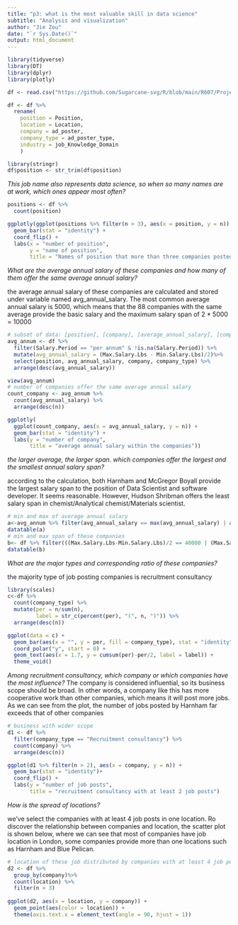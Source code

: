 ```yaml
---
title: "p3: what is the most valuable skill in data science"
subtitle: "Analysis and visualization"
author: "Jie Zou"
date: "`r Sys.Date()`"
output: html_document
---
```


```r
library(tidyverse)
library(DT)
library(dplyr)
library(plotly)
```

```r
df <- read.csv("https://github.com/Sugarcane-svg/R/blob/main/R607/Projects/p3/Project3_Progress_210325.csv")

df <- df %>%
  rename(
    position = Position,
    location = Location,
    company = ad_poster,
    company_type = ad_poster_type,
    industry = job_Knowledge_Domain
    )

library(stringr)
df$position <- str_trim(df$position)
```

*This job name also represents data science, so when so many names are at work, which ones appear most often?*
```r
positions <- df %>% 
  count(position)

ggplotly(ggplot(positions %>% filter(n > 3), aes(x = position, y = n)) +
  geom_bar(stat = "identity") + 
  coord_flip() +
  labs(x = "number of position",
       y = "name of position",
       title = "Names of position that more than three companies posted "))
```
*What are the average annual salary of these companies and how many of them offer the same average annual salary?*

the average annual salary of these companies are calculated and stored under variable named avg_annual_salary. The most common average annual salary is 5000, which means that the 88 companies with the same average provide the basic salary and the maximum salary span of 2 * 5000 = 10000
```r
# subset of data: [position], [company], [average_annual_salary], [company_type]
avg_annum <- df %>%
  filter(Salary.Period == "per annum" & !is.na(Salary.Period)) %>%
  mutate(avg_annual_salary = (Max.Salary.Lbs - Min.Salary.Lbs)/2)%>%
  select(position, avg_annual_salary, company, company_type) %>%
  arrange(desc(avg_annual_salary))

view(avg_annum)
# number of companies offer the same average annual salary
count_company <- avg_annum %>% 
  count(avg_annual_salary) %>% 
  arrange(desc(n))

ggplotly(
  ggplot(count_company, aes(x = avg_annual_salary, y = n)) + 
  geom_bar(stat = "identity") +
  labs(y = "number of company",
       title = "average annual salary within the companies")) 
```

*the larger average, the larger span. which companies offer the largest and the smallest annual salary span?*

according to the calculation, both Harnham and McGregor Boyall provide the largest salary span to the position of Data Scientist and software developer. It seems reasonable. However, Hudson Shribman offers the least salary span in chemist/Analytical chemist/Materials scientist.
```r
# min and max of average annual salary
a<-avg_annum %>% filter(avg_annual_salary == max(avg_annual_salary) | avg_annual_salary == min(avg_annual_salary))
datatable(a)
# min and max span of these companies
b<- df %>% filter(((Max.Salary.Lbs-Min.Salary.Lbs)/2 == 40000 | (Max.Salary.Lbs-Min.Salary.Lbs)/2 == 500) & Salary.Period == "per annum") %>% select(-c(Posted, location, Contract,industry, X, Salary.Period))
datatable(b)
```

*What are the major types and corresponding ratio of these companies?*

the majority type of job posting companies is recruitment consultancy
```r
library(scales)
c<-df %>% 
  count(company_type) %>%
  mutate(per = n/sum(n), 
         label = str_c(percent(per), "(", n, ")")) %>%
  arrange(desc(n))

ggplot(data = c) +
  geom_bar(aes(x = "", y = per, fill = company_type), stat = "identity", width = 1) + 
  coord_polar("y", start = 0) +
  geom_text(aes(x = 1.7, y = cumsum(per)-per/2, label = label)) +
  theme_void()
```
*Among recruitment consultancy, which company or which companies have the most influence?*
The company is considered influential, so its business scope should be broad. In other words, a company like this has more cooperative work than other companies, which means it will post more jobs. As we can see from the plot, the number of jobs posted by Harnham far exceeds that of other companies
```r
# business with wider scope
d1 <- df %>% 
  filter(company_type == "Recruitment consultancy") %>%
  count(company) %>% 
  arrange(desc(n))

ggplot(d1 %>% filter(n > 2), aes(x = company, y = n)) + 
  geom_bar(stat = "identity")+
  coord_flip() +
  labs(y = "number of job posts",
       title = "recruitment consultancy with at least 2 job posts")
```
*How is the spread of locations?*

we've select the companies with at least 4 job posts in one location. Ro discover the relationship between companies and location, the scatter plot is shown below, where we can see that most of companies have job location in London, some companies provide more than one locations such as Harnham and Blue Pelican.
```r
# location of these job distributed by companies with at least 4 job posts
d2 <- df %>% 
  group_by(company)%>%
  count(location) %>%
  filter(n > 3)
  
ggplot(d2, aes(x = location, y = company)) +
  geom_point(aes(color = location)) + 
  theme(axis.text.x = element_text(angle = 90, hjust = 1))
```


